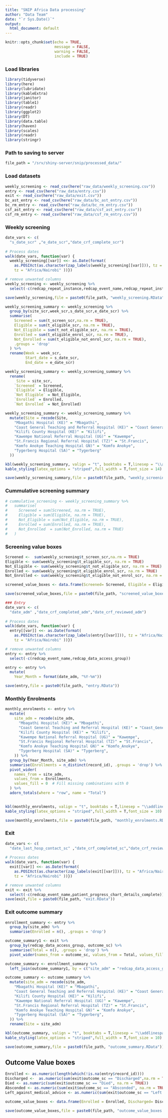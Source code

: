 ```yaml
---
title: "SNIP Africa Data processing"
author: "Data Team"
date: "`r Sys.Date()`"
output:
  html_document: default
---
```


```r
knitr::opts_chunk$set(echo = TRUE,
                      message = FALSE,
                      warning = FALSE,
                      include = TRUE)
```
### Load libraries
```r
library(tidyverse)
library(here)
library(lubridate)
library(kableExtra)
library(janitor)
library(table1)
library(readr)
library(ggplot2)
library(DT)
library(data.table)
library(haven)
library(scales)
library(readr)
library(stringr)

```
### Path to saving to server
```r
file_path = "/srv/shiny-server/snip/processed_data/"
```
### Load datasets
```r
weekly_screening <- read_csv(here("raw_data/weekly_screening.csv"))
entry <- read_csv(here("raw_data/entry.csv"))
exit <- read_csv(here("raw_data/exit.csv"))
bc_ast_entry <- read_csv(here("raw_data/bc_ast_entry.csv"))
bc_rm_entry <- read_csv(here("raw_data/bc_rm_entry.csv"))
csf_ast_entry <- read_csv(here("raw_data/csf_ast_entry.csv"))
csf_rm_entry <- read_csv(here("raw_data/csf_rm_entry.csv"))
```
### Weekly screening
```r
date_vars <- c(
  "s_date_scr" ,"e_date_scr","date_crf_complete_scr")
               
# Process dates 
walk(date_vars, function(var) {
  weekly_screening[[var]] <<- as.Date(format(
    as.POSIXct(as.character(zap_labels(weekly_screening[[var]])), tz = "Africa/Nairobi"),
    tz = "Africa/Nairobi" ))})

# remove unwanted columns
weekly_screening <- weekly_screening %>% 
  select(-c(redcap_repeat_instance,redcap_event_name,redcap_repeat_instrument,redcap_data_access_group,redcap_event_name))

save(weekly_screening,file = paste0(file_path, "weekly_screening.RData") )
```

```r
weekly_screening_summary <- weekly_screening %>%
  group_by(site_scr,week_scr,s_date_scr,e_date_scr) %>%
  summarise(
    Screened = sum(t_screen_scr,na.rm = TRUE),
    Eligible = sum(t_eligible_scr, na.rm = TRUE),
    Not_Eligible = sum(t_not_eligible_scr, na.rm = TRUE),
    Enrolled = sum(t_eligible_enrol_scr, na.rm = TRUE),
    Not_Enrolled = sum(t_eligible_not_enrol_scr, na.rm = TRUE),
    .groups = 'drop'
  ) %>%
  rename(Week = week_scr,
         Start_date = s_date_scr,
         End_date = e_date_scr)

weekly_screening_summary <- weekly_screening_summary %>%
  rename(
     Site = site_scr,
    `Screened` = Screened,
    `Eligible` = Eligible,
    `Not Eligible` = Not_Eligible,
    `Enrolled` = Enrolled,
    `Not Enrolled` = Not_Enrolled)

weekly_screening_summary <- weekly_screening_summary %>%
  mutate(Site = recode(Site,
    "Mbagathi Hospital (KE)" = "Mbagathi",
    "Coast General Teaching and Referral Hospital (KE)" = "Coast General",
    "Kilifi County Hospital (KE)" = "Kilifi",
    "Kawempe National Referral Hospital (UG)" = "Kawempe",
    "St.Francis Regional Referral Hospital (TZ)" = "St.Francis",
    "Komfo Anokye Teaching Hospital GN)" = "Komfo Anokye",
    "Tygerberg Hospital (SA)" = "Tygerberg"
  ))

kbl(weekly_screening_summary, valign = "t", booktabs = T,linesep = "\\addlinespace") %>%
kable_styling(latex_options = "striped",full_width = T,font_size = 14)

save(weekly_screening_summary,file = paste0(file_path, "weekly_screening_summary.RData"))
```
### Cummulative screening summary
```r
# cummulative_screening <- weekly_screening_summary %>%
#   summarise(
#     Screened = sum(Screened, na.rm = TRUE),
#     Eligible = sum(Eligible, na.rm = TRUE),
#     Not_Eligible = sum(Not_Eligible, na.rm = TRUE),
#     Enrolled = sum(Enrolled, na.rm = TRUE),
#     Not_Enrolled  = sum(Not_Enrolled, na.rm = TRUE)
#   )
```

### Screening value boxes
```r

Screened <-  sum(weekly_screening$t_screen_scr,na.rm = TRUE)
Eligible <- sum(weekly_screening$t_eligible_scr, na.rm = TRUE)
Not_Eligible <- sum(weekly_screening$t_not_eligible_scr, na.rm = TRUE)
Enrolled <- sum(weekly_screening$t_eligible_enrol_scr, na.rm = TRUE)
Not_Enrolled <- sum(weekly_screening$t_eligible_not_enrol_scr, na.rm = TRUE)

screened_value_boxes <- data.frame(Screened= Screened, Eligible = Eligible, Not_Eligible = Not_Eligible, Enrolled = Enrolled, Not_Enrolled = Not_Enrolled)

save(screened_value_boxes,file = paste0(file_path, "screened_value_boxes.RData") )
```


```r
### Entry
date_vars <- c(
  "date_adm" ,"date_crf_completed_adm","date_crf_reviewed_adm")
               
# Process dates 
walk(date_vars, function(var) {
  entry[[var]] <<- as.Date(format(
    as.POSIXct(as.character(zap_labels(entry[[var]])), tz = "Africa/Nairobi"),
    tz = "Africa/Nairobi" ))})

# remove unwanted columns
entry <- entry %>% 
  select(-c(redcap_event_name,redcap_data_access_group))

entry <- entry %>% 
  mutate(
    Year_Month = format(date_adm, "%Y-%m"))

save(entry,file = paste0(file_path, "entry.RData"))
```
### Monthly Enrolments
```r
monthly_enrolments <- entry %>%
  mutate(
    site_adm = recode(site_adm,
      "Mbagathi Hospital (KE)" = "Mbagathi",
      "Coast General Teaching and Referral Hospital (KE)" = "Coast_General",
      "Kilifi County Hospital (KE)" = "Kilifi",
      "Kawempe National Referral Hospital (UG)" = "Kawempe",
      "St.Francis Regional Referral Hospital (TZ)" = "St.Francis",
      "Komfo Anokye Teaching Hospital GN)" = "Komfo_Anokye",
      "Tygerberg Hospital (SA)" = "Tygerberg",
    )) %>% 
  group_by(Year_Month, site_adm) %>%
  summarise(Enrollments = n_distinct(record_id), .groups = 'drop') %>%
  pivot_wider(
    names_from = site_adm,
    values_from = Enrollments,
    values_fill = 0  # Fill missing combinations with 0
  ) %>%
  adorn_totals(where = "row", name = "Total")
  

kbl(monthly_enrolments, valign = "t", booktabs = T,linesep = "\\addlinespace") %>%
kable_styling(latex_options = "striped",full_width = T,font_size = 10) 

save(monthly_enrolments,file = paste0(file_path, "monthly_enrolments.RData"))

```
### Exit
```r
date_vars <- c(
  "date_last_hosp_contact_sc" ,"date_crf_completed_sc","date_crf_reviewed_sc")
               
# Process dates 
walk(date_vars, function(var) {
  exit[[var]] <<- as.Date(format(
    as.POSIXct(as.character(zap_labels(exit[[var]])), tz = "Africa/Nairobi"),
    tz = "Africa/Nairobi" ))})

# remove unwanted columns
exit <- exit %>% 
  select(-c(redcap_event_name,patient_progress_chart_details_complete))
save(exit,file = paste0(file_path, "exit.RData"))

```
### Exit outcome summary
```r
enrollment_summary <- entry %>%
  group_by(site_adm) %>%
  summarise(Enrolled = n(), .groups = 'drop')

outcome_summary1 <- exit %>%
  group_by(redcap_data_access_group, outcome_sc) %>%
  summarise(Total = n(), .groups = 'drop') %>% 
  pivot_wider(names_from = outcome_sc, values_from = Total, values_fill = 0)

outcome_summary <- enrollment_summary %>%
  left_join(outcome_summary1, by = c("site_adm" = "redcap_data_access_group"))

outcome_summary <- outcome_summary %>%
  mutate(site_adm = recode(site_adm,
    "Mbagathi Hospital (KE)" = "Mbagathi",
    "Coast General Teaching and Referral Hospital (KE)" = "Coast General",
    "Kilifi County Hospital (KE)" = "Kilifi",
    "Kawempe National Referral Hospital (UG)" = "Kawempe",
    "St.Francis Regional Referral Hospital (TZ)" = "St.Francis",
    "Komfo Anokye Teaching Hospital GN)" = "Komfo Anokye",
    "Tygerberg Hospital (SA)" = "Tygerberg",
  )) %>%
  rename(Site = site_adm)

kbl(outcome_summary, valign = "t", booktabs = T,linesep = "\\addlinespace") %>%
kable_styling(latex_options = "striped",full_width = T,font_size = 10)

save(outcome_summary,file = paste0(file_path, "outcome_summary.RData"))
```
## Outcome Value boxes 
```r
Enrolled <- as.numeric(length(which(!is.na(entry$record_id))))
Discharged <-  as.numeric(sum(exit$outcome_sc == "Discharged",na.rm = TRUE))
Died <- as.numeric(sum(exit$outcome_sc == "Died", na.rm = TRUE))
Absconded <- as.numeric(sum(exit$outcome_sc == "Absconded", na.rm = TRUE))
Left_against_medical_advice <- as.numeric(sum(exit$outcome_sc == "Left against medical advice", na.rm = TRUE))

outcome_value_boxes <- data.frame(Enrolled = Enrolled, Discharged= Discharged, Died = Died, Left_against_medical_advice = Left_against_medical_advice,Absconded = Absconded)

save(outcome_value_boxes,file = paste0(file_path, "outcome_value_boxes.RData") )
  

```

